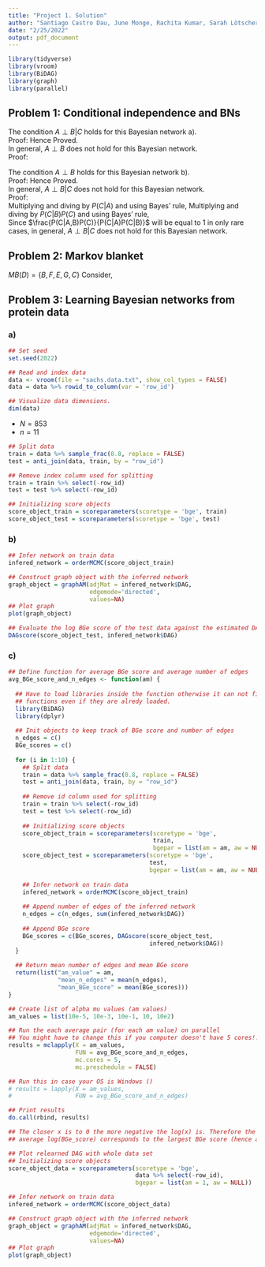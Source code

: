 ```yaml
---
title: "Project 1. Solution"
author: "Santiago Castro Dau, June Monge, Rachita Kumar, Sarah Lötscher"
date: "2/25/2022"
output: pdf_document
---
```


```r
library(tidyverse)
library(vroom)
library(BiDAG)
library(graph)
library(parallel)
```

## Problem 1: Conditional independence and BNs
\subsection*{a)}
The condition $A \perp B|C$ holds for this Bayesian network a).  
Proof:
\begin{equation*}
\begin{split}
    P(A,B,C) &= P(A|C)P(B|C)P(C)\\
    \textnormal{Using Bayes' rule, and substituting}\\
    P(A,B|C) &= \frac{P(A,B,C)}{P(C)}\\
    &=\frac{P(A|C)P(B|C)P(C)}{P(C)}\\
    &=P(A|C)P(B|C)\\
    &\implies A\perp B|C\\
\end{split} 
\end{equation*}
Hence Proved.  
In general, $A \perp B$ does not hold for this Bayesian network.  
Proof:  
\begin{equation*}
\begin{split}
\textnormal{Consider,}\\
P(A,B) &= \sum_{C}P(A,B,C)\\
&= \sum_{C}P(A|C)P(B|C)P(C)\\
&= P(A)P(B)\sum_{C}\frac{P(C|B)P(C|A)}{P(C)}\\
&\implies A \perp B \textnormal{ does not generally hold.}\\
\end{split}
\end{equation*}
\subsection*{b)}
The condition $A \perp B$ holds for this Bayesian network b).  
Proof:
\begin{equation*}
\begin{split}
    P(A,B,C) &= P(A)P(B)P(C|A,B)\\
    P(A,B) &= \sum_{C}P(A,B,C)\\
    &=\sum_{C}P(A)P(B)P(C|A,B)\\
    &=P(A)P(B)\sum_{C}P(C|A,B)\\
    &=P(A)P(B)\\
    &\implies A\perp B\\
\end{split} 
\end{equation*}
Hence Proved.  
In general, $A \perp B|C$ does not hold for this Bayesian network.  
Proof:  
\begin{equation*}
\begin{split}
\textnormal{Consider,}\\
P(A,B|C) &= \frac{P(A,B,C)}{P(C)}\\
&= \frac{P(C|A,B)P(A)(B)}{P(C)}\\
\end{split}
\end{equation*}
Multiplying and diving by $P(C|A)$ and using Bayes' rule,
\begin{equation*}
\begin{split}
&=\frac{P(C|A,B)P(A)P(B)}{P(C)}\frac{P(C|A)}{P(C|A)}\\
&=\frac{P(C|A,B)P(A|C)P(B)}{P(C|A)}\\
\end{split}
\end{equation*}
Multiplying and diving by $P(C|B)P(C)$ and using Bayes' rule,  
\begin{equation*}
\begin{split}
&=\frac{P(C|A,B)P(A|C)P(B)}{P(C|A)}\frac{P(C|B)}{P(C|B)}\\
&=P(A|C)P(B|C)\frac{P(C|A,B)P(C)}{P(C|A)P(C|B)}\\
\end{split}
\end{equation*}
Since $\frac{P(C|A,B)P(C)}{P(C|A)P(C|B)}$ will be equal to 1 in only rare cases, in general, $A \perp B|C$ does not hold for this Bayesian network.

## Problem 2: Markov blanket
$MB(D) = \{B,F,E,G,C\}$ 
Consider,
\begin{equation*}
\begin{split}
P(D|A,B,C,E,F,G) &= \frac{P(A,B,C,D,E,F,G)}{P(A,B,C,E,F,G)}\\
\textnormal{Since } A \perp B,C,D,E,F,G\\
P(D|A,B,C,E,F,G) &= \frac{P(A)P(B,C,D,E,F,G)}{P(A)P(B,C,E,F,G)}\\
&=P(D|MB(D))\\
\end{split}
\end{equation*}

## Problem 3: Learning Bayesian networks from protein data
### a)
```r
## Set seed
set.seed(2022)

## Read and index data
data <- vroom(file = "sachs.data.txt", show_col_types = FALSE)
data = data %>% rowid_to_column(var = 'row_id')

## Visualize data dimensions. 
dim(data)
```

* $N = 853$
* $n = 11$

```r
## Split data
train = data %>% sample_frac(0.8, replace = FALSE) 
test = anti_join(data, train, by = "row_id")

## Remove index column used for splitting
train = train %>% select(-row_id)
test = test %>% select(-row_id)

## Initializing score objects
score_object_train = scoreparameters(scoretype = 'bge', train)
score_object_test = scoreparameters(scoretype = 'bge', test)
```

### b)
```r
## Infer network on train data
infered_network = orderMCMC(score_object_train)

## Construct graph object with the inferred network
graph_object = graphAM(adjMat = infered_network$DAG, 
                       edgemode='directed', 
                       values=NA)
## Plot graph 
plot(graph_object)

## Evaluate the log BGe score of the test data against the estimated DAG.
DAGscore(score_object_test, infered_network$DAG)
```

### c)
```r
## Define function for average BGe score and average number of edges
avg_BGe_score_and_n_edges <- function(am) {
  
  ## Have to load libraries inside the function otherwise it can not find other 
  ## functions even if they are alredy loaded.
  library(BiDAG)
  library(dplyr)
  
  ## Init objects to keep track of BGe score and number of edges
  n_edges = c()
  BGe_scores = c()
  
  for (i in 1:10) {
    ## Split data
    train = data %>% sample_frac(0.8, replace = FALSE) 
    test = anti_join(data, train, by = "row_id")
  
    ## Remove id column used for splitting
    train = train %>% select(-row_id)
    test = test %>% select(-row_id)
    
    ## Initializing score objects
    score_object_train = scoreparameters(scoretype = 'bge', 
                                         train, 
                                         bgepar = list(am = am, aw = NULL))
    score_object_test = scoreparameters(scoretype = 'bge', 
                                        test,
                                        bgepar = list(am = am, aw = NULL))
    
    ## Infer network on train data
    infered_network = orderMCMC(score_object_train)
    
    ## Append number of edges of the inferred network
    n_edges = c(n_edges, sum(infered_network$DAG))
    
    ## Append BGe score
    BGe_scores = c(BGe_scores, DAGscore(score_object_test,
                                        infered_network$DAG))
  }
  
  ## Return mean number of edges and mean BGe score
  return(list("am_value" = am,
              "mean_n_edges" = mean(n_edges), 
              "mean_BGe_score" = mean(BGe_scores)))
}

## Create list of alpha mu values (am values)
am_values = list(10e-5, 10e-3, 10e-1, 10, 10e2)

## Run the each average pair (for each am value) on parallel
## You might have to change this if you computer doesn't have 5 cores!! 
results = mclapply(X = am_values, 
                   FUN = avg_BGe_score_and_n_edges, 
                   mc.cores = 5,  
                   mc.preschedule = FALSE)

## Run this in case your OS is Windows ()
# results = lapply(X = am_values,
#                  FUN = avg_BGe_score_and_n_edges)

## Print results
do.call(rbind, results) 

## The closer x is to 0 the more negative the log(x) is. Therefore the least neg
## average log(BGe_score) corresponds to the largest BGe score (hence am = 1). 

## Plot relearned DAG with whole data set
## Initializing score objects
score_object_data = scoreparameters(scoretype = 'bge', 
                                    data %>% select(-row_id),
                                    bgepar = list(am = 1, aw = NULL))

## Infer network on train data
infered_network = orderMCMC(score_object_data)

## Construct graph object with the inferred network
graph_object = graphAM(adjMat = infered_network$DAG, 
                       edgemode='directed', 
                       values=NA)
## Plot graph 
plot(graph_object)
```


